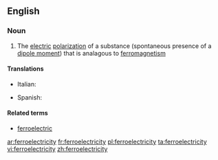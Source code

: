 ==English==

===Noun===
{{wikipedia}}
{{en-noun|-}}

# {{context|physics|lang=en}} The [[electric]] [[polarization]] of a substance (spontaneous presence of a [[dipole moment]]) that is analagous to [[ferromagnetism]]

====Translations====
{{trans-top|electric polarization}}
* Italian: {{t|it|ferroelettricità|f}}
{{trans-mid}}
* Spanish: {{t|es|ferroelectricidad|f}}
{{trans-bottom}}

====Related terms====
* [[ferroelectric]]

[[ar:ferroelectricity]]
[[fr:ferroelectricity]]
[[pl:ferroelectricity]]
[[ta:ferroelectricity]]
[[vi:ferroelectricity]]
[[zh:ferroelectricity]]